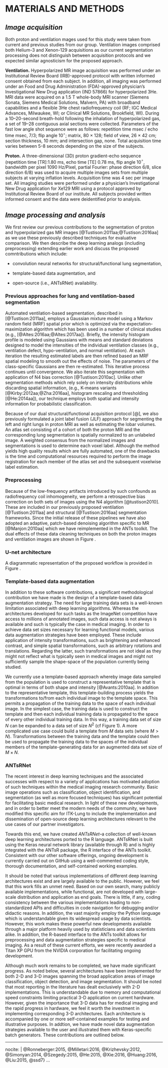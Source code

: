 
# MATERIALS AND METHODS

## _Image acquisition_

Both proton and ventilation mages used for this study were taken from current and
previous studies from our group. Ventilation images comprised both Helium-3 and 
Xenon-129 acquisitions as our current segmentation processing does not distinguish 
between acquisition protocols and we expected similar agnosticism for the proposed
approach.

__Ventilation.__
Hyperpolarized MR image acquisition was performed under an Institutional Review Board 
(IRB)-approved protocol with written informed consent obtained from each subject. 
In addition, all imaging was performed under an Food and Drug Administration 
(FDA)-approved physician’s Investigational New Drug application (IND 57866) 
for hyperpolarized 3He. MRI data were acquired on a 1.5 T whole-body MRI scanner 
(Siemens Sonata, Siemens Medical Solutions, Malvern, PA) with broadband 
capabilities and a flexible 3He chest radiofrequency coil (RF; IGC Medical 
Advances, Milwaukee, WI; or Clinical MR Solutions, Brookfield, WI). During a 
10–20-second breath-hold following the inhalation of hyperpolarized gas, a set 
of 19–28 contiguous axial sections were collected. Parameters of the fast low angle shot sequence 
were as follows: repetition time msec / echo time msec, 7/3; flip angle
10$^\circ$; matrix, 80 $\times$ 128; field of view, 26 $\times$ 42 cm; section thickness, 10 mm;
and intersection gap, none. 
Total acquisition time varies between 5-8 seconds depending on the size of the subjects. 

__Proton.__
A three-dimensional (3D) proton gradient-echo sequence 
(repetition time [TR]:1.80 ms, echo time [TE] 0.78 ms, flip angle 10$^\circ$, bandwidth per 
pixel 1090 Hz/Pixel, partial Fourier: phase direction 6/8, slice direction 6/8) 
was used to acquire multiple images sets from multiple subjects at varying inflation levels.
Acquisition time was 4 sec per image set.  All imaging studies were performed under a 
physician’s Investigational New Drug application for Xe129 MRI using a protocol approved 
by Institutional Review Board of our institute. All subjects provided written informed consent
and the data were deidentified prior to analysis.

<!-- 

MR imaging was performed using a 1.5T commercial scanner (Avanto, Siemens Medical 
Solutions, Malvern PA).   A 3-D gradient-echo based MR pulse sequence was used to 
acquire images covering the whole lung with isotropic resolution of 3.9 mm. 
Other parameters include  TR = 1.80 ms, TE = 0.78 ms, flip angle = 9 degree, 
bandwidth= 1090 Hz/Pixel. Total acquisition time varies between 5-8 seconds 
depending on the size of the subjects. 

-->

## _Image processing and analysis_

We first review our previous contributions to the segmentation of proton and 
hyperpolarized gas MR images [@Tustison:2011aa;@Tustison:2016aa] as we use 
these previously described techniques for evaluative comparison.  We then describe 
the deep learning analogs (including preprocessing) extending earlier work
and discuss the proposed comntributions which include:

* convolution neural networks for structural/functional lung
segmentation,

* template-based data augmentation, and

* open-source (i.e., ANTsRNet) availability.


### Previous approaches for lung and ventilation-based segmentation

Automated ventilation-based segmentation, described in [@Tustison:2011aa], employs
a Gaussian mixture model using a Markov random field (MRF) spatial prior which is optimized
via the expectation-maximization algorithm which has been used in a number of 
clinical studies (e.g., [@Altes:2016aa;@Altes:2017aa]).  Briefly, the intensity histogram profile
is modeled using Gaussians with means and standard deviations designed to 
model the intensities of the individual ventilation classes 
(e.g., ventilation defect, hypo-ventilation, and normal ventilation).  At each iteration
the resulting estimated labels are then refined based an MRF spatial modeling to smooth
out the effects of noise.  The parameters of the class-specific Gaussians are then re-estimated.  This iterative
process continues until convergence.  We also iterate this segmentation with application
of N4 bias correction [@Tustison:2010ac].  Unlike other segmentation methods which rely 
solely on intensity distributions while discarding spatial information,
(e.g., K-means variants [@Kirby:2012aa;@Zha:2016aa], 
histogram rescaling and thresholding [@He:2014aa]),  our technique employs
both spatial and intensity information for probabilistic classification.

Because of our dual structural/functional acquisition protocol [@], we also 
previously formulated a joint label fusion (JLF) approach for segmenting
the left and right lungs in proton MRI as well as estimating the lobar volumes.  An 
atlas set consisting of a cohort of both 
the proton MRI and the corresponding lung segmentation is spatially normalized to an 
unlabeled image. A weighted consensus from the normalized images and segmentations 
is used to determine each voxel label.  Although the method yields high quality 
results which are fully automated, one of the drawbacks is the time and computational 
resources required to perform the image registration for each member of the atlas set 
and the subsequent voxelwise label estimation.   

### Preprocessing

Because of the low-frequency artifacts introduced by such confounds as 
radiofrequency coil inhomogeneity, we perform a retrospective bias 
correction on both sets of images using the N4 algorithm [@tustison2010].
These are included in our previously proposed ventilation [@Tustison:2011aa]
and structural [@Tustison:2016aa] segmentation frameworks.  Since the initial 
release of these pipelines we have also adopted an adaptive, patch-based
denoising algorithm specific to MR [@Manjon:2010aa] which we have reimplemented 
in the ANTs toolkit.  The dual effects of these data cleaning techniques on both 
the proton images and ventilation images are shown in Figure
\ref{fig:n4denoised}.

\begin{figure}
\centering
\includegraphics[width=\textwidth]{./Figures/N4Denoised.pdf}
\caption{Side-by-side image comparison showing the effects of preprocessing on the proton (top) 
and ventilation (bottom) MRI. (a) 
Uncorrected image showing MR field inhomogeneity and noise. (b) Corresponding corrected 
image in which the bias and noise effects have been ameliorated.}
\label{fig:n4denoised}
\end{figure}


### U-net architecture

\begin{figure}[!htb]
\centering
\includegraphics[width=\textwidth]{./Figures/Unet.png}
\caption{Illustration
}
\label{fig:unet}
\end{figure}






A diagrammatic representation of the proposed workflow is provided in Figure 
\ref{fig:workflow}.


### Template-based data augmentation

In addition to these software contributions, a significant methodological contribution 
we have made is the design of a template-based data augmentation strategy.  The need
for large training data sets is a well-known limitation associated with deep learning 
algorithms.  Whereas the architectures developed for such tasks as the ImageNet 
competition have access to millions of annotated images, such data access is not always
is available and such is typically the case in medical imaging.  In order to achieve
data set sizes necessary for learning functional models, various data augmentation 
strategies have been employed. These include application of intensity transformations, 
such as brightening and enhanced contrast, and simple spatial transformations, 
such as arbitrary rotations and translations.  Regarding the latter, such transformations
are not ideal as they might not reflect what is typically seen in medical images and
might not sufficiently sample the shape-space of the population currently being 
studied.  

We currently use a template-based approach whereby image data sampled from the population
is used to construct a representative template that is optimal in terms of both shape and 
intensity [@Avants:2010aa].  In addition to the representative template, this template-building 
process yields the transformations to/from each individual image to the template space.
This permits a propagation of the training data to the space of each individual image. In 
the simplest case, the training data is used to construct the template and then each 
individual training data is propagated to the space of every other individual training
data.  In this way, a training data set of size $N$ can be expanded to a data set of 
size $N^2$ (cf Figure 1).  A more complicated use case could build a template from $M$ data sets 
(where $M > N$).  Transformations between the training data and the template could then
be used to propagate the training data to the spaces of the individual members of the 
template-generating data for an augmented data set size of $M \times N$. 

\begin{figure}
\centering
\includegraphics[width=\textwidth]{./Figures/DataAugmentation.pdf}
\caption{We introduce a novel data augmentation strategy for medical images using 
ANTs-based template construction.  Shown here is the 2-D U-net example where 
we create a template from the training data segmentation images where the 
foreground designates the left and right lungs.  This avoids the lack of 
internal correspondence while generating plausible global shape variations 
when mapping between individual training data.  We used 60+ images to 
create such a template permitting 60$^2$ = 3600 possible deformable shapes 
which can be further augmented by more conventional strategies (e.g., brightness
transformations, translations, etc.).}
\label{fig:augmentation}
\end{figure}



\begin{figure}[!htb]
\centering
\includegraphics[width=\textwidth]{./Figures/workflow.pdf}
\caption{Illustration of the proposed workflow.  Training the U-net models for both proton and 
ventilation imaging includes template-based data augmentation.  This offline training is computationally 
intensive but is only performed once.   Subsequent individual subject preprocessing includes
MR denoising and bias correction.  The proton mask determined from the proton U-net model 
is included as a separate "channel" for ventilation image processing.s
}
\label{fig:workflow}
\end{figure}

### ANTsRNet

The recent interest in deep learning techniques and the associated successes with respect to a 
variety of applications has motivated adoption of such techniques within the medical imaging 
research community.  Basic image operations such as classification, object identification, and 
segmentation (as well as more focused techniques) has significant potential for facilitating 
basic medical research.  In light of these new developments, and in order to better meet the 
modern needs of the community, we have modified this specific aim for ITK-Lung to include 
the implementation and dissemination of open-source deep learning architectures relevant to 
the use cases of our partner investigators.  

Towards this end, we have created _ANTsRNet_--a collection of well-known deep learning 
architectures ported to the R language.  ANTsRNet is built using the Keras neural network 
library (available through R) and is highly integrated with the ANTsR package, the R interface 
of the ANTs toolkit.  Consistent with our other software offerings, ongoing development is 
currently carried out on GitHub using a well-commented coding style, thorough documentation, 
and self-contained working examples.  

It should be noted that various implementations of different deep learning 
architectures exist and are largely available to the public.  However, we feel 
that this work fills an unmet need.  Based on our own search, many publicly 
available implementations, while functional, are not developed with large-scale distribution 
and application as end goals.  There is little, if any, coding consistency between the 
various implementations leading to non-standardized APIs and difficulties in code
navigation for debugging and/or didactic reasons.  In addition, the vast majority employ the
Python language which is understandable given its widespread usage by data scientists.
However, this work makes these powerful new developments available through a major platform 
heavily used by statisticians and data scientists alike.
In addition, the R-based interface to the ANTs toolkit allows for preprocessing and data
augmentation strategies specific to medical imaging.  As a result of these current efforts,
we were recently awarded a Titan XP GPU from the NVIDIA corporation for facilitating ongoing 
development.

Although much work remains to be completed, we have made significant progress. As noted below,
several architectures have been implemented for both 2-D and 3-D images spanning the broad
application areas of image classification, object detection, and image segmentation. 
It should be noted that most reporting in the literature has dealt exclusively with 2-D 
implementations.  This is understandable due to memory and computational speed constraints
limiting practical 3-D application on current hardware.  However, given the importance that
3-D data has for medical imaging and the rapid progress in hardware, we  feel it worth
the investment in implementing corresponding 3-D architectures.  Each 
architecture is accompanied by one or more self-contained examples for testing and illustrative
purposes.  In addtion, we have made novel data augmentation strategies available to the user 
and illustrated them with Keras-specific batch generators.    These contributions are outlined 
below.  

\input{antsrnetTable.tex}

---
nocite: |
  @Ronneberger:2015, @Milletari:2016, @Krizhevsky:2012, @Simonyan:2014, @Szegedy:2015, @He:2015, @Xie:2016, @Huang:2016, @Liu:2015, @ssd7}
...
